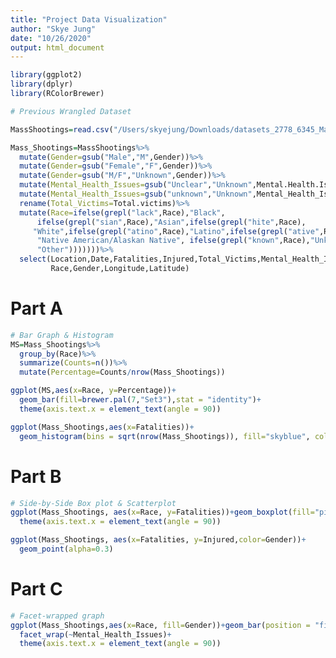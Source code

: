 ```yaml
---
title: "Project Data Visualization"
author: "Skye Jung"
date: "10/26/2020"
output: html_document
---
```

```r
library(ggplot2)
library(dplyr)
library(RColorBrewer)

# Previous Wrangled Dataset

MassShootings=read.csv("/Users/skyejung/Downloads/datasets_2778_6345_Mass Shootings Dataset Ver 2.csv")

Mass_Shootings=MassShootings%>%
  mutate(Gender=gsub("Male","M",Gender))%>%
  mutate(Gender=gsub("Female","F",Gender))%>%
  mutate(Gender=gsub("M/F","Unknown",Gender))%>%
  mutate(Mental_Health_Issues=gsub("Unclear","Unknown",Mental.Health.Issues))%>%
  mutate(Mental_Health_Issues=gsub("unknown","Unknown",Mental_Health_Issues))%>%
  rename(Total_Victims=Total.victims)%>%
  mutate(Race=ifelse(grepl("lack",Race),"Black",
      ifelse(grepl("sian",Race),"Asian",ifelse(grepl("hite",Race),
     "White",ifelse(grepl("atino",Race),"Latino",ifelse(grepl("ative",Race),
      "Native American/Alaskan Native", ifelse(grepl("known",Race),"Unknown",
      "Other")))))))%>%
  select(Location,Date,Fatalities,Injured,Total_Victims,Mental_Health_Issues,
         Race,Gender,Longitude,Latitude)
```

# Part A
```r
# Bar Graph & Histogram
MS=Mass_Shootings%>%
  group_by(Race)%>%
  summarize(Counts=n())%>%
  mutate(Percentage=Counts/nrow(Mass_Shootings))

ggplot(MS,aes(x=Race, y=Percentage))+
  geom_bar(fill=brewer.pal(7,"Set3"),stat = "identity")+
  theme(axis.text.x = element_text(angle = 90))

ggplot(Mass_Shootings,aes(x=Fatalities))+
  geom_histogram(bins = sqrt(nrow(Mass_Shootings)), fill="skyblue", color="white")
```

# Part B
```r
# Side-by-Side Box plot & Scatterplot
ggplot(Mass_Shootings, aes(x=Race, y=Fatalities))+geom_boxplot(fill="pink")+
  theme(axis.text.x = element_text(angle = 90))

ggplot(Mass_Shootings, aes(x=Fatalities, y=Injured,color=Gender))+
  geom_point(alpha=0.3)
```

# Part C
```r
# Facet-wrapped graph
ggplot(Mass_Shootings,aes(x=Race, fill=Gender))+geom_bar(position = "fill")+
  facet_wrap(~Mental_Health_Issues)+
  theme(axis.text.x = element_text(angle = 90))
```

